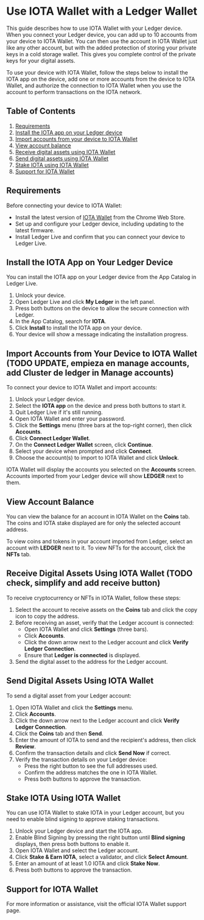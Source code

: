 # Use IOTA Wallet with a Ledger Wallet

This guide describes how to use IOTA Wallet with your Ledger device. When you connect your Ledger device, you can add up to 10 accounts from your device to IOTA Wallet. You can then use the account in IOTA Wallet just like any other account, but with the added protection of storing your private keys in a cold storage wallet. This gives you complete control of the private keys for your digital assets.

To use your device with IOTA Wallet, follow the steps below to install the IOTA app on the device, add one or more accounts from the device to IOTA Wallet, and authorize the connection to IOTA Wallet when you use the account to perform transactions on the IOTA network.

## Table of Contents

1. [Requirements](#requirements)
2. [Install the IOTA app on your Ledger device](#install-the-IOTA-app-on-your-ledger-device)
3. [Import accounts from your device to IOTA Wallet](#import-accounts-from-your-device-to-IOTA-wallet)
4. [View account balance](#view-account-balance)
5. [Receive digital assets using IOTA Wallet](#receive-digital-assets-using-IOTA-wallet)
6. [Send digital assets using IOTA Wallet](#send-digital-assets-using-IOTA-wallet)
7. [Stake IOTA using IOTA Wallet](#stake-IOTA-using-IOTA-wallet)
8. [Support for IOTA Wallet](#support-for-IOTA-wallet)

## Requirements

Before connecting your device to IOTA Wallet:

- Install the latest version of [IOTA Wallet](#) from the Chrome Web Store.
- Set up and configure your Ledger device, including updating to the latest firmware.
- Install Ledger Live and confirm that you can connect your device to Ledger Live.

## Install the IOTA App on Your Ledger Device

You can install the IOTA app on your Ledger device from the App Catalog in Ledger Live.

1. Unlock your device.
2. Open Ledger Live and click **My Ledger** in the left panel.
3. Press both buttons on the device to allow the secure connection with Ledger.
4. In the App Catalog, search for **IOTA**.
5. Click **Install** to install the IOTA app on your device.
6. Your device will show a message indicating the installation progress.

## Import Accounts from Your Device to IOTA Wallet (TODO UPDATE, empieza en manage accounts, add Cluster de ledger in Manage accounts)

To connect your device to IOTA Wallet and import accounts:

1. Unlock your Ledger device.
2. Select the **IOTA app** on the device and press both buttons to start it.
3. Quit Ledger Live if it's still running.
4. Open IOTA Wallet and enter your password.
5. Click the **Settings** menu (three bars at the top-right corner), then click **Accounts**.
6. Click **Connect Ledger Wallet**.
7. On the **Connect Ledger Wallet** screen, click **Continue**.
8. Select your device when prompted and click **Connect**.
9. Choose the account(s) to import to IOTA Wallet and click **Unlock**.

IOTA Wallet will display the accounts you selected on the **Accounts** screen. Accounts imported from your Ledger device will show **LEDGER** next to them.

## View Account Balance

You can view the balance for an account in IOTA Wallet on the **Coins** tab. The coins and IOTA stake displayed are for only the selected account address.

To view coins and tokens in your account imported from Ledger, select an account with **LEDGER** next to it. To view NFTs for the account, click the **NFTs** tab.

## Receive Digital Assets Using IOTA Wallet (TODO check, simplify and add receive button)

To receive cryptocurrency or NFTs in IOTA Wallet, follow these steps:

1. Select the account to receive assets on the **Coins** tab and click the copy icon to copy the address.
2. Before receiving an asset, verify that the Ledger account is connected:
    - Open IOTA Wallet and click **Settings** (three bars).
    - Click **Accounts**.
    - Click the down arrow next to the Ledger account and click **Verify Ledger Connection**.
    - Ensure that **Ledger is connected** is displayed.
3. Send the digital asset to the address for the Ledger account.

## Send Digital Assets Using IOTA Wallet

To send a digital asset from your Ledger account:

1. Open IOTA Wallet and click the **Settings** menu.
2. Click **Accounts**.
3. Click the down arrow next to the Ledger account and click **Verify Ledger Connection**.
4. Click the **Coins** tab and then **Send**.
5. Enter the amount of IOTA to send and the recipient's address, then click **Review**.
6. Confirm the transaction details and click **Send Now** if correct.
7. Verify the transaction details on your Ledger device:
    - Press the right button to see the full addresses used.
    - Confirm the address matches the one in IOTA Wallet.
    - Press both buttons to approve the transaction.

## Stake IOTA Using IOTA Wallet

You can use IOTA Wallet to stake IOTA in your Ledger account, but you need to enable blind signing to approve staking transactions.

1. Unlock your Ledger device and start the IOTA app.
2. Enable Blind Signing by pressing the right button until **Blind signing** displays, then press both buttons to enable it.
3. Open IOTA Wallet and select the Ledger account.
4. Click **Stake & Earn IOTA**, select a validator, and click **Select Amount**.
5. Enter an amount of at least 1.0 IOTA and click **Stake Now**.
6. Press both buttons to approve the transaction.

## Support for IOTA Wallet

For more information or assistance, visit the official IOTA Wallet support page.
